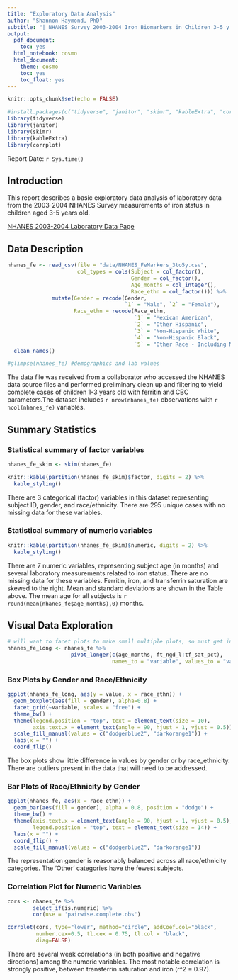 ```yaml
---
title: "Exploratory Data Analysis"
author: "Shannon Haymond, PhD"
subtitle: "| NHANES Survey 2003-2004 Iron Biomarkers in Children 3-5 y \n"
output:
  pdf_document:
    toc: yes
  html_notebook: cosmo
  html_document:
    theme: cosmo
    toc: yes
    toc_float: yes
---
```


```r

knitr::opts_chunk$set(echo = FALSE)

#install.packages(c("tidyverse", "janitor", "skimr", "kableExtra", "corrplot", "knitr"))
library(tidyverse)
library(janitor)
library(skimr)
library(kableExtra)
library(corrplot)

```
Report Date: `r Sys.time()`  

## Introduction
This report describes a basic exploratory data analysis of laboratory data from the 2003-2004 NHANES Survey measurements of iron status in children aged 3-5 years old.  

[NHANES 2003-2004 Laboratory Data Page](https://wwwn.cdc.gov/nchs/nhanes/Search/DataPage.aspx?Component=Laboratory&CycleBeginYear=2003)

## Data Description

  
```r
nhanes_fe <- read_csv(file = "data/NHANES_FeMarkers_3to5y.csv",
                      col_types = cols(Subject = col_factor(),
                                       Gender = col_factor(),
                                       Age_months = col_integer(),
                                       Race_ethn = col_factor())) %>%
              mutate(Gender = recode(Gender, 
                                     `1` = "Male", `2` = "Female"),
                     Race_ethn = recode(Race_ethn, 
                                        `1` = "Mexican American", 
                                        `2` = "Other Hispanic",
                                        `3` = "Non-Hispanic White",
                                        `4` = "Non-Hispanic Black",
                                        `5` = "Other Race - Including Multi-Racial")) %>%
  clean_names()

#glimpse(nhanes_fe) #demographics and lab values
```

The data file was received from a collaborator who accessed the NHANES data source files and performed preliminary clean up and filtering to yield complete cases of children 1-3 years old with ferritin and CBC parameters.The dataset includes `r nrow(nhanes_fe)` observations with `r ncol(nhanes_fe)` variables.  

## Summary Statistics

### Statistical summary of factor variables   
```r
nhanes_fe_skim <- skim(nhanes_fe)

knitr::kable(partition(nhanes_fe_skim)$factor, digits = 2) %>%
  kable_styling()

```
  
There are 3 categorical (factor) variables in this dataset representing subject ID, gender, and race/ethnicity. There are 295 unique cases with no missing data for these variables.  

### Statistical summary of numeric variables   
```r
knitr::kable(partition(nhanes_fe_skim)$numeric, digits = 2) %>%
  kable_styling()

```
  
There are 7 numeric variables, representing subject age (in months) and several laboratory measurements related to iron status. There are no missing data for these variables. Ferritin, iron, and transferrin saturation are skewed to the right. Mean and standard deviations are shown in the Table above. The mean age for all subjects is `r round(mean(nhanes_fe$age_months),0)` months.  


## Visual Data Exploration

```r
# will want to facet plots to make small multiple plots, so must get into long format
nhanes_fe_long <- nhanes_fe %>%
                    pivot_longer(c(age_months, ft_ngd_l:tf_sat_pct), 
                                 names_to = "variable", values_to = "value")
```

### Box Plots by Gender and Race/Ethnicity  
```r
ggplot(nhanes_fe_long, aes(y = value, x = race_ethn)) +
  geom_boxplot(aes(fill = gender), alpha=0.8) +
  facet_grid(~variable, scales = "free") +
  theme_bw() +
  theme(legend.position = "top", text = element_text(size = 10),
        axis.text.x = element_text(angle = 90, hjust = 1, vjust = 0.5)) +
  scale_fill_manual(values = c("dodgerblue2", "darkorange1")) +
  labs(x = "") +
  coord_flip()
```
  
The box plots show little difference in values by gender or by race_ethnicity. There are outliers present in the data that will need to be addressed.  


### Bar Plots of Race/Ethnicity by Gender
```r
ggplot(nhanes_fe, aes(x = race_ethn)) +
  geom_bar(aes(fill = gender), alpha = 0.8, position = "dodge") +
  theme_bw() +
  theme(axis.text.x = element_text(angle = 90, hjust = 1, vjust = 0.5), 
        legend.position = "top", text = element_text(size = 14)) +
  labs(x = "") +
  coord_flip() +
  scale_fill_manual(values = c("dodgerblue2", "darkorange1"))
```
  
The representation gender is reasonably balanced across all race/ethnicity categories. The 'Other' categories have the fewest subjects.  


### Correlation Plot for Numeric Variables
```r
cors <- nhanes_fe %>% 
        select_if(is.numeric) %>%
        cor(use = 'pairwise.complete.obs')

corrplot(cors, type="lower", method="circle", addCoef.col="black", 
         number.cex=0.5, tl.cex = 0.75, tl.col = "black",
         diag=FALSE)

```

There are several weak correlations (in both positive and negative directions) among the numeric variables. The most notable correlation is  strongly positive, between transferrin saturation and iron (r^2 = 0.97).  

